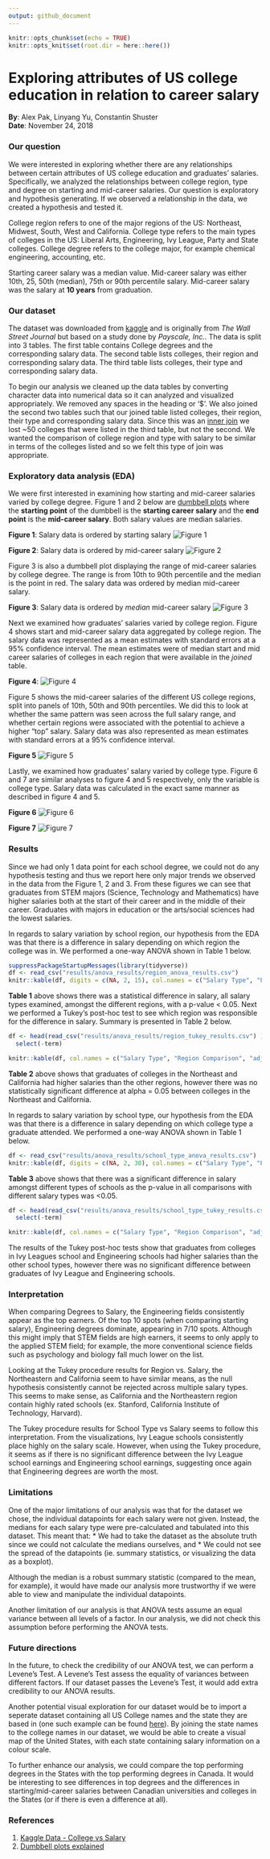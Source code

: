 ```yaml
---
output: github_document
---
```


```r
knitr::opts_chunk$set(echo = TRUE)
knitr::opts_knit$set(root.dir = here::here())
```

# Exploring attributes of US college education in relation to career salary

**By**: Alex Pak, Linyang Yu, Constantin Shuster  
**Date**: November 24, 2018

### Our question

We were interested in exploring whether there are any relationships between certain attributes of US college education and graduates' salaries. Specifically, we analyzed the relationships between college region, type and degree on starting and mid-career salaries. Our question is exploratory and hypothesis generating. If we observed a relationship in the data, we created a hypothesis and tested it.

College region refers to one of the major regions of the US: Northeast, Midwest, South, West and California. College type refers to the main types of colleges in the US: Liberal Arts, Engineering, Ivy League, Party and State colleges. College degree refers to the college major, for example chemical engineering, accounting, etc.

Starting career salary was a median value. Mid-career salary was either 10th, 25, 50th (median), 75th or 90th percentile salary. Mid-career salary was the salary at **10 years** from graduation.

### Our dataset

The dataset was downloaded from [kaggle](https://www.kaggle.com/wsj/college-salaries) and is originally from *The Wall Street Journal* but based on a study done by *Payscale, Inc.*. The data is split into 3 tables. The first table contains College degrees and the corresponding salary data. The second table lists colleges, their region and corresponding salary data. The third table lists colleges, their type and corresponding salary data.

To begin our analysis we cleaned up the data tables by converting character data into numerical data so it can analyzed and visualized appropriately. We removed any spaces in the heading or '$'. We also joined the second two tables such that our joined table listed colleges, their region, their type and corresponding salary data. Since this was an [inner join](https://r4ds.had.co.nz/relational-data.html#inner-join) we lost ~50 colleges that were listed in the third table, but not the second. We wanted the comparison of college region and type with salary to be similar in terms of the colleges listed and so we felt this type of join was appropriate.

### Exploratory data analysis (EDA)

We were first interested in examining how starting and mid-career salaries varied by college degree. Figure 1 and 2 below are [dumbbell plots](http://r-statistics.co/Top50-Ggplot2-Visualizations-MasterList-R-Code.html#Dumbbell%20Plot) where the **starting point** of the dumbbell is the **starting career salary** and the **end point** is the **mid-career salary**. Both salary values are median salaries.

**Figure 1**: Salary data is ordered by starting salary
![Figure 1](../results/degree_vs_salary_by_start.png)

**Figure 2**: Salary data is ordered by mid-career salary
![Figure 2](../results/degree_vs_salary_by_mid.png)

Figure 3 is also a dumbbell plot displaying the range of mid-career salaries by college degree. The range is from 10th to 90th percentile and the median is the point in red. The salary data was ordered by median mid-career salary.

**Figure 3**: Salary data is ordered by *median* mid-career salary
![Figure 3](../results/degree_vs_mid_salary_range.png)

Next we examined how graduates' salaries varied by college region. Figure 4 shows start and mid-career salary data aggregated by college region. The salary data was represented as a mean estimates with standard errors at a 95% confidence interval. The mean estimates were of median start and mid career salaries of colleges in each region that were available in the *joined* table.

**Figure 4**: 
![Figure 4](../results/salary_change_Region.png)

Figure 5 shows the mid-career salaries of the different US college regions, split into panels of 10th, 50th and 90th percentiles. We did this to look at whether the same pattern was seen across the full salary range, and whether certain regions were associated with the potential to achieve a higher "top" salary. Salary data was also represented as mean estimates with standard errors at a 95% confidence interval.

**Figure 5**
![Figure 5](../results/salary_distribution_Region.png)

Lastly, we examined how graduates' salary varied by college type. Figure 6 and 7 are similar analyses to figure 4 and 5 respectively, only the variable is college type. Salary data was calculated in the exact same manner as described in figure 4 and 5.

**Figure 6**
![Figure 6](../results/salary_change_SchoolType.png)

**Figure 7**
![Figure 7](../results/salary_distribution_SchoolType.png)

### Results

Since we had only 1 data point for each school degree, we could not do any hypothesis testing and thus we report here only major trends we observed in the data from the Figure 1, 2 and 3. From these figures we can see that graduates from STEM majors (Science, Technology and Mathematics) have higher salaries both at the start of their career and in the middle of their career. Graduates with majors in education or the arts/social sciences had the lowest salaries. 

In regards to salary variation by school region, our hypothesis from the EDA was that there is a difference in salary depending on which region the college was in. We performed a one-way ANOVA shown in Table 1 below.

```r
suppressPackageStartupMessages(library(tidyverse))
df <- read_csv("results/anova_results/region_anova_results.csv")
knitr::kable(df, digits = c(NA, 2, 15), col.names = c("Salary Type", "F Statistic", "p-value"))
```

**Table 1** above shows there was a statistical difference in salary, all salary types examined, amongst the different regions, with a p-value < 0.05. Next we performed a Tukey's post-hoc test to see which region was responsible for the difference in salary. Summary is presented in Table 2 below.

```r
df <- head(read_csv("results/anova_results/region_tukey_results.csv") )%>% 
  select(-term)

knitr::kable(df, col.names = c("Salary Type", "Region Comparison", "adjusted p-value", "Interpretation"))
```

**Table 2** above shows that graduates of colleges in the Northeast and California had higher salaries than the other regions, however there was no statistically significant difference at alpha = 0.05 between colleges in the Northeast and California.

In regards to salary variation by school type, our hypothesis from the EDA was that there is a difference in salary depending on which college type a graduate attended. We performed a one-way ANOVA shown in Table 1 below.

```r
df <- read_csv("results/anova_results/school_type_anova_results.csv")
knitr::kable(df, digits = c(NA, 2, 30), col.names = c("Salary Type", "F Statistic", "p-value"))
```

**Table 3** above shows that there was a significant difference in salary amongst different types of schools as the p-value in all comparisons with different salary types was <0.05.

```r
df <- head(read_csv("results/anova_results/school_type_tukey_results.csv")) %>% 
  select(-term)

knitr::kable(df, col.names = c("Salary Type", "Region Comparison", "adjusted p-value", "Interpretation"))
```


The results of the Tukey post-hoc tests show that graduates from colleges in Ivy Leagues school and Engineering schools had higher salaries than the other school types, however there was no significant difference between graduates of Ivy League and Engineering schools.

### Interpretation

When comparing Degrees to Salary, the Engineering fields consistently appear as the top earners. Of the top 10 spots (when comparing starting salary), Engineering degrees dominate, appearing in 7/10 spots. Although this might imply that STEM fields are high earners, it seems to only apply to the applied STEM field; for example, the more conventional science fields such as psychology and biology fall much lower on the list.

Looking at the Tukey procedure results for Region vs. Salary, the Northeastern and California seem to have similar means, as the null hypothesis consistently cannot be rejected across multiple salary types. This seems to make sense, as California and the Northeastern region contain highly rated schools (ex. Stanford, California Institute of Technology, Harvard).

The Tukey procedure results for School Type vs Salary seems to follow this interpretation. From the visualizations, Ivy League schools consistently place highly on the salary scale. However, when using the Tukey procedure, it seems as if there is no significant difference between the Ivy League school earnings and Engineering school earnings, suggesting once again that Engineering degrees are worth the most.

### Limitations

One of the major limitations of our analysis was that for the dataset we chose, the individual datapoints for each salary were not given. Instead, the medians for each salary type were pre-calculated and tabulated into this dataset. This meant that:
* We had to take the dataset as the absolute truth since we could not calculate the medians ourselves, and
* We could not see the spread of the datapoints (ie. summary statistics, or visualizing the data as a boxplot).

Although the median is a robust summary statistic (compared to the mean, for example), it would have made our analysis more trustworthy if we were able to view and manipulate the individual datapoints.

Another limitation of our analysis is that ANOVA tests assume an equal variance between all levels of a factor. In our analysis, we did not check this assumption before performing the ANOVA tests.

### Future directions

In the future, to check the credibility of our ANOVA test, we can perform a Levene's Test. A Levene's Test assess the equality of variances between different factors. If our dataset passes the Levene's Test, it would add extra credibility to our ANOVA results.

Another potential visual exploration for our dataset would be to import a seperate dataset containing all US College names and the state they are based in (one such example can be found [here](https://trends.collegeboard.org/college-pricing/figures-tables/tuition-fees-flagship-universities-over-time)). By joining the state names to the college names in our dataset, we would be able to create a visual map of the United States, with each state containing salary information on a colour scale.

To further enhance our analysis, we could compare the top performing degrees in the States with the top performing degrees in Canada. It would be interesting to see differences in top degrees and the differences in starting/mid-career salaries between Canadian universities and colleges in the States (or if there is even a difference at all).

### References

1. [Kaggle Data -  College vs Salary](https://www.kaggle.com/wsj/college-salaries)  
2. [Dumbbell plots explained](http://r-statistics.co/Top50-Ggplot2-Visualizations-MasterList-R-Code.html#Dumbbell%20Plot)